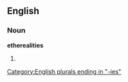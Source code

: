 ==English==

===Noun===
'''etherealities'''

# {{plural of|[[ethereality]]}}

[[Category:English plurals ending in "-ies"]]
